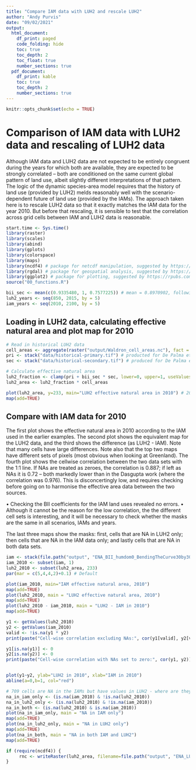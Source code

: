 ```yaml
---
title: "Compare IAM data with LUH2 and rescale LUH2"
author: "Andy Purvis"
date: "09/02/2021"
output:
  html_document: 
    df_print: paged
    code_folding: hide
    toc: true
    toc_depth: 2
    toc_float: true
    number_sections: true
  pdf_document:
    df_print: kable
    toc: true
    toc_depth: 2
    number_sections: true
---
```


```r
knitr::opts_chunk$set(echo = TRUE)
```

# Comparison of IAM data with LUH2 data and rescaling of LUH2 data
Although IAM data and LUH2 data are not expected to be entirely congruent during the years for which both are available, they are expected to be strongly correlated -- both are conditioned on the same current global pattern of land use, albeit slightly different interpretations of that pattern. The logic of the dynamic species-area model requires that the history of land use (provided by LUH2) melds reasonably well with the scenario-dependent future of land use (provided by the IAMs). The approach taken here is to rescale LUH2 data so that it exactly matches the IAM data for the year 2010. But before that rescaling, it is sensible to test that the correlation across grid cells between IAM and LUH2 data is reasonable.

```r
start.time <- Sys.time()
library(raster)
library(scales)
library(abind)
library(gplots)
library(colorspace)
library(maps)
library(ncdf4) # package for netcdf manipulation, suggested by https://rpubs.com/boyerag/297592
library(rgdal) # package for geospatial analysis, suggested by https://rpubs.com/boyerag/297592
library(ggplot2) # package for plotting, suggested by https://rpubs.com/boyerag/297592
source("00_functions.R")
```

```r
bii_sec <- mean(c(0.9335480, 1, 0.7577225)) # mean = 0.8970902, following De Palma et al. (in prep.)
luh2_years <- seq(850, 2015, by = 5)
iam_years <- seq(2010, 2100, by = 5)


```
## Loading in LUH2 data, calculating effective natural area and plot map for 2010

```r
# Read in historical LUH2 data
cell_areas <- aggregate(raster("output/Waldron_cell_areas.nc"), fact = 4, fun=sum) # from one of the IAM netCDFs, saved earlier
pri <- stack("data/historical-primary.tif") # producted for De Palma et al. (in prep.)
sec <- stack("data/historical-secondary.tif") # produced for De Palma et al. (in prep.)

# Calculate effective natural area
luh2_fraction <- clamp(pri + bii_sec * sec, lower=0, upper=1, useValues=TRUE)
luh2_area <- luh2_fraction * cell_areas

plot(luh2_area, y=233, main="LUH2 effective natural area in 2010") # 2010
map(add=TRUE)
```

## Compare with IAM data for 2010
The first plot shows the effective natural area in 2010 according to the IAM used in the earlier examples. The second plot shows the equivalent map for the LUH2 data, and the third shows the difference (as LUH2 - IAM). Note that many cells have large differences. Note also that the top two maps have different sets of pixels (most obvious when looking at Greenland). The fourth plot shows the cellwise correlation between the two data sets with the 1:1 line. If NAs are treated as zeroes, the correlation is 0.887; if left as NAs it is 0.72 -- both markedly lower than in the Dasgupta work (where the correlation was 0.976). This is disconcertingly low, and requires checking before going on to harmonise the effective area data between the two sources. 

• Checking the BII coefficients for the IAM land uses revealed no errors.
• Although it cannot be the reason for the low correlation, the the different cell sets is interesting, and it will be necessary to check whether the masks are the same in all scenarios, IAMs and years.

The last three maps show the masks: first, cells that are NA in LUH2 only; then cells that are NA in the IAM data only; and lastly cells that are NA in both data sets.

```r
iam <- stack(file.path("output", "ENA_BII_humdom0_BendingTheCurve30by30-LCproj-MAgPIE-RCPref_SSP2_GDN-06Feb2020_FinalMask.nc"))
iam_2010 <- subset(iam, 1)
luh2_2010 <- subset(luh2_area, 233)
par(mar = c(5,4,4,2)+0.1) # Default

plot(iam_2010, main="IAM effective natural area, 2010")
map(add=TRUE)
plot(luh2_2010, main = "LUH2 effective natural area, 2010")
map(add=TRUE)
plot(luh2_2010 - iam_2010, main = "LUH2 - IAM in 2010")
map(add=TRUE)

y1 <- getValues(luh2_2010)
y2 <- getValues(iam_2010)
valid <- !is.na(y1 * y2)
print(paste("Cell-wise correlation excluding NAs:", cor(y1[valid], y2[valid])))

y1[is.na(y1)] <- 0
y2[is.na(y2)] <- 0
print(paste("Cell-wise correlation with NAs set to zero:", cor(y1, y2)))


plot(y1~y2, ylab="LUH2 in 2010", xlab="IAM in 2010")
abline(a=0,b=1, col="red")

# 709 cells are NA in the IAMs but have values in LUH2 - where are they?
na_in_iam_only <- (is.na(iam_2010) & !is.na(luh2_2010))
na_in_luh2_only <- (is.na(luh2_2010) & !is.na(iam_2010))
na_in_both <- (is.na(luh2_2010) & is.na(iam_2010))
plot(na_in_iam_only, main = "NA in IAM only")
map(add=TRUE)
plot(na_in_luh2_only, main = "NA in LUH2 only")
map(add=TRUE)
plot(na_in_both, main = "NA in both IAM and LUH2")
map(add=TRUE)
```
```r
if (require(ncdf4)) {	
     rnc <- writeRaster(luh2_area, filename=file.path("output", "ENA_LUH2.nc"), format="CDF", overwrite=TRUE) 
}

```
